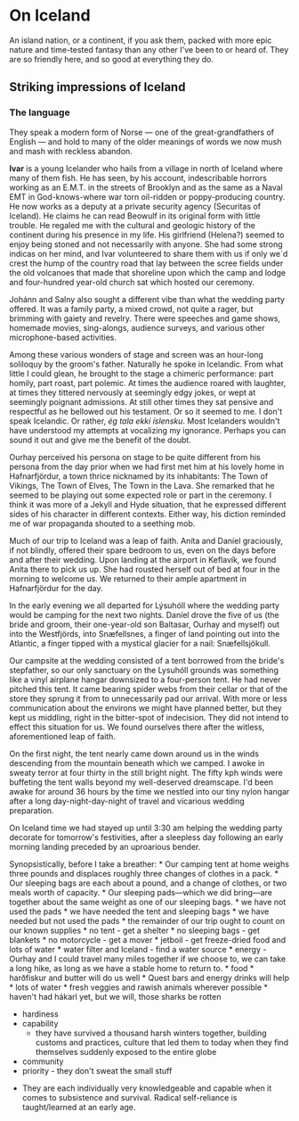 # On Iceland

An island nation, or a continent, if you ask them, packed with more epic nature and time-tested fantasy than any other I've been to or heard of. They are so friendly here, and so good at everything they do.

## Striking impressions of Iceland

### The language

They speak a modern form of Norse — one of the great-grandfathers of English — and hold to many of the older meanings of words we now mush and mash with reckless abandon.

**Ivar** is a young Icelander who hails from a village in north of Iceland where many of them fish. He has seen, by his account, indescribable horrors working as an E.M.T. in the streets of Brooklyn and as the same as a Naval EMT in God-knows-where war torn oil-ridden or poppy-producing country. He now works as a deputy at a private security agency (Securitas of Iceland). He claims he can read Beowulf in its original form with little trouble. He regaled me with the cultural and geologic history of the continent during his presence in my life. His girlfriend (Helena?) seemed to enjoy being stoned and not necessarily with anyone. She had some strong indicas on her mind, and Ivar volunteered to share them with us if only we´d crest the hump of the country road that lay between the scree fields under the old volcanoes that made that shoreline upon which the camp and lodge and four-hundred year-old church sat which hosted our ceremony.

Johánn and Salny also sought a different vibe than what the wedding party offered. It was a family party, a mixed crowd, not quite a rager, but brimming with gaiety and revelry. There were speeches and game shows, homemade movies, sing-alongs, audience surveys, and various other microphone-based activities.

Among these various wonders of stage and screen was an hour-long soliloquy by the groom's father. Naturally he spoke in Icelandic. From what little I could glean, he brought to the stage a chimeric performance: part homily, part roast, part polemic. At times the audience roared with laughter, at times they tittered nervously at seemingly edgy jokes, or wept at seemingly poignant admissions. At still other times they sat pensive and respectful as he bellowed out his testament. Or so it seemed to me. I don't speak Icelandic. Or rather, *ég tala ekki íslensku*. Most Icelanders wouldn't have understood my attempts at vocalizing my ignorance. Perhaps you can sound it out and give me the benefit of the doubt.

Ourhay perceived his persona on stage to be quite different from his persona from the day prior when we had first met him at his lovely home in Hafnarfjördur, a town thrice nicknamed by its inhabitants: The Town of Vikings, The Town of Elves, The Town in the Lava. She remarked that he seemed to be playing out some expected role or part in the ceremony. I think it was more of a Jekyll and Hyde situation, that he expressed different sides of his character in different contexts. Either way, his diction reminded me of war propaganda shouted to a seething mob.

Much of our trip to Iceland was a leap of faith. Aníta and Daníel graciously, if not blindly, offered their spare bedroom to us, even on the days before and after their wedding. Upon landing at the airport in Keflavík, we found Aníta there to pick us up. She had rousted herself out of bed at four in the morning to welcome us. We returned to their ample apartment in Hafnarfjördur for the day.

In the early evening we all departed for Lýsuhóll where the wedding party would be camping for the next two nights. Daníel drove the five of us (the bride and groom, their one-year-old son Baltasar, Ourhay and myself) out into the Westfjörds, into Snæfellsnes, a finger of land pointing out into the Atlantic, a finger tipped with a mystical glacier for a nail: Snæfellsjökull.

Our campsite at the wedding consisted of a tent borrowed from the bride's stepfather, so our only sanctuary on the Lysuhóll grounds was something like a vinyl airplane hangar downsized to a four-person tent. He had never pitched this tent. It came bearing spider webs from their cellar or that of the store they sprung it from to unnecessarily pad our arrival. With more or less communication about the environs we might have planned better, but they kept us middling, right in the bitter-spot of indecision. They did not intend to effect this situation for us. We found ourselves there after the witless, aforementioned leap of faith.

On the first night, the tent nearly came down around us in the winds descending from the mountain beneath which we camped. I awoke in sweaty terror at four thirty in the still bright night. The fifty kph winds were buffeting the tent walls beyond my well-deserved dreamscape. I'd been awake for around 36 hours by the time we nestled into our tiny nylon hangar after a long day-night-day-night of travel and vicarious wedding preparation.

On Iceland time we had stayed up until 3:30 am helping the wedding party decorate for tomorrow's festivities, after a sleepless day following an early morning landing preceded by an uproarious bender.

Synopsistically, before I take a breather:
	* Our camping tent at home weighs three pounds and displaces roughly three changes of clothes in a pack.
	* Our sleeping bags are each about a pound, and a change of clothes, or two meals worth of capacity.
	* Our sleeping pads—which we did bring—are together about the same weight as one of our sleeping bags.
	* we have not used the pads
	* we have needed the tent and sleeping bags
	* we have needed but not used the pads
	* the remainder of our trip ought to count on our known supplies
		* no tent - get a shelter
		* no sleeping bags - get blankets
		* no motorcycle - get a mover
		* jetboil - get freeze-dried food and lots of water
		* water filter and Iceland - find a water source
		* energy - Ourhay and I could travel many miles together if we choose to, we can take a long hike, as long as we have a stable home to return to.
		* food
			* harðfiskur and butter will do us well
			* Quest bars and energy drinks will help
			* lots of water
			* fresh veggies and rawish animals wherever possible
			* haven't had hákarl yet, but we will, those sharks be rotten
* hardiness
* capability
	* they have survived a thousand harsh winters together, building customs and practices, culture that led them to today when they find themselves suddenly exposed to the entire globe
* community
* priority - they don't sweat the small stuff
- They are each individually very knowledgeable and capable when it comes to subsistence and survival. Radical self-reliance is taught/learned at an early age. 